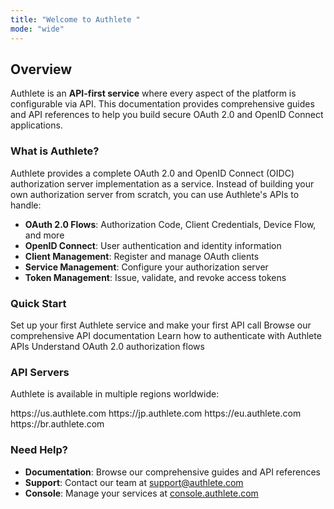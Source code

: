 ```yaml
---
title: "Welcome to Authlete "
mode: "wide"
---
```


## Overview

Authlete is an **API-first service** where every aspect of the platform is configurable via API. This documentation provides comprehensive guides and API references to help you build secure OAuth 2.0 and OpenID Connect applications.

### What is Authlete?

Authlete provides a complete OAuth 2.0 and OpenID Connect (OIDC) authorization server implementation as a service. Instead of building your own authorization server from scratch, you can use Authlete's APIs to handle:

- **OAuth 2.0 Flows**: Authorization Code, Client Credentials, Device Flow, and more
- **OpenID Connect**: User authentication and identity information
- **Client Management**: Register and manage OAuth clients
- **Service Management**: Configure your authorization server
- **Token Management**: Issue, validate, and revoke access tokens

### Quick Start

<CardGroup cols={2}>
  <Card title="Get Started" icon="rocket" href="/quickstart">
    Set up your first Authlete service and make your first API call
  </Card>
  <Card title="API Reference" icon="code" href="/api-reference">
    Browse our comprehensive API documentation
  </Card>
  <Card title="Authentication" icon="key" href="/guides/authentication">
    Learn how to authenticate with Authlete APIs
  </Card>
  <Card title="OAuth 2.0 Flow" icon="shield" href="/guides/oauth2-flow">
    Understand OAuth 2.0 authorization flows
  </Card>
</CardGroup>

### API Servers

Authlete is available in multiple regions worldwide:

<CardGroup cols={4}>
  <Card title="🇺🇸 US" icon="globe">
    https://us.authlete.com
  </Card>
  <Card title="🇯🇵 Japan" icon="globe">
    https://jp.authlete.com
  </Card>
  <Card title="🇪🇺 Europe" icon="globe">
    https://eu.authlete.com
  </Card>
  <Card title="🇧🇷 Brazil" icon="globe">
    https://br.authlete.com
  </Card>
</CardGroup>

### Need Help?

- **Documentation**: Browse our comprehensive guides and API references
- **Support**: Contact our team at [support@authlete.com](mailto:support@authlete.com)
- **Console**: Manage your services at [console.authlete.com](https://console.authlete.com)